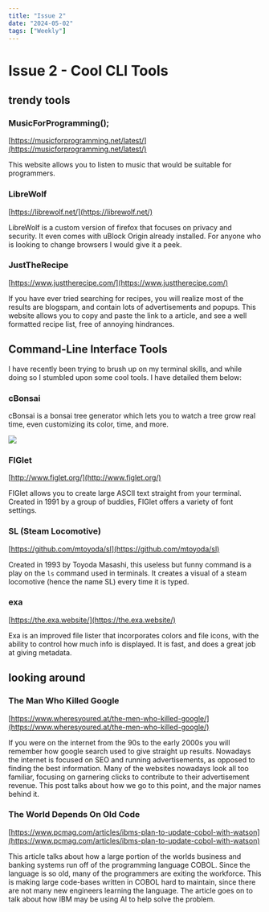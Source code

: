 ---
title: "Issue 2"
date: "2024-05-02"
tags: ["Weekly"]
---
  
# Issue 2 - Cool CLI Tools 
<CustomImage src="https://raw.githubusercontent.com/michael-kudrik/BlogPosts/main/images/2.jpg" alt="Image of shoreline"/>

## trendy tools

### MusicForProgramming();
[https://musicforprogramming.net/latest/](https://musicforprogramming.net/latest/)

This website allows you to listen to music that would be suitable for programmers.

### LibreWolf
[https://librewolf.net/](https://librewolf.net/)

LibreWolf is a custom version of firefox that focuses on privacy and security. It even comes with uBlock Origin already installed. For anyone who is looking to change browsers I would give it a peek.

### JustTheRecipe
[https://www.justtherecipe.com/](https://www.justtherecipe.com/)

If you have ever tried searching for recipes, you will realize most of the results are blogspam, and contain lots of advertisements and popups. This website allows you to copy and paste the link to a article, and see a well formatted recipe list, free of annoying hindrances. 

## Command-Line Interface Tools
I have recently been trying to brush up on my terminal skills, and while doing so I stumbled upon some cool tools. I have detailed them below:

### cBonsai

cBonsai is a bonsai tree generator which lets you to watch a tree grow real time, even customizing its color, time, and more. 

![](https://user-content.gitlab-static.net/516ebf93882a9132c52dfbd25843c529d6f7ce95/68747470733a2f2f692e696d6775722e636f6d2f726e714a7833502e676966)

### FIGlet
[http://www.figlet.org/](http://www.figlet.org/)

FIGlet allows you to create large ASCII text straight from your terminal. Created in 1991 by a group of buddies, FIGlet offers a variety of font settings.

<CustomImage src="https://raw.githubusercontent.com/michael-kudrik/BlogPosts/main/images/figlet.png" alt="Visual demonstration of FIGlet"/>

### SL (Steam Locomotive)
[https://github.com/mtoyoda/sl](https://github.com/mtoyoda/sl)

Created in 1993 by Toyoda Masashi, this useless but funny command is a play on the `ls` command used in terminals. It creates a visual of a steam locomotive (hence the name SL) every time it is typed.

<CustomImage src="https://raw.githubusercontent.com/michael-kudrik/BlogPosts/main/images/sl.png" alt="Visual demonstration of SL"/>


### exa
[https://the.exa.website/](https://the.exa.website/)

Exa is an improved file lister that incorporates colors and file icons, with the ability to control how much info is displayed. It is fast, and does a great job at giving metadata. 

## looking around

### The Man Who Killed Google
[https://www.wheresyoured.at/the-men-who-killed-google/](https://www.wheresyoured.at/the-men-who-killed-google/)

If you were on the internet from the 90s to the early 2000s you will remember how google search used to give straight up results. Nowadays the internet is focused on SEO and running advertisements, as opposed to finding the best information. Many of the websites nowadays look all too familiar, focusing on garnering clicks to contribute to their advertisement revenue. This post talks about how we go to this point, and the major names behind it.

### The World Depends On Old Code
[https://www.pcmag.com/articles/ibms-plan-to-update-cobol-with-watson](https://www.pcmag.com/articles/ibms-plan-to-update-cobol-with-watson)

This article talks about how a large portion of the worlds business and banking systems run off of the programming language COBOL. Since the language is so old, many of the programmers are exiting the workforce. This is making large code-bases written in COBOL hard to maintain, since there are not many new engineers learning the language. The article goes on to talk about how IBM may be using AI to help solve the problem.
